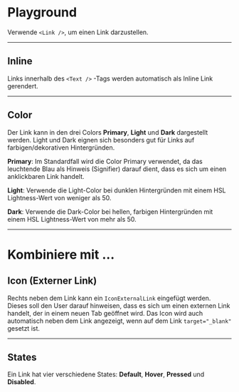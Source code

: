 # Playground

Verwende `<Link />`, um einen Link darzustellen.

<LiveCodeEditor alignCenter />

---

## Inline

Links innerhalb des `<Text />` -Tags werden automatisch als Inline Link
gerendert.

<LiveCodeEditor example="inlineText" alignCenter editorCollapsed />

---

## Color

Der Link kann in den drei Colors **Primary**, **Light** und **Dark** dargestellt
werden. Light und Dark eignen sich besonders gut für Links auf
farbigen/dekorativen Hintergründen.

<LiveCodeEditor example="primary" alignCenter editorCollapsed />

<LiveCodeEditor example="light" bgColor="dark" alignCenter editorCollapsed />

<LiveCodeEditor example="dark" bgColor="light" alignCenter editorCollapsed />

**Primary**: Im Standardfall wird die Color Primary verwendet, da das leuchtende
Blau als Hinweis (Signifier) darauf dient, dass es sich um einen anklickbaren
Link handelt.

**Light**: Verwende die Light-Color bei dunklen Hintergründen mit einem HSL
Lightness-Wert von weniger als 50.

**Dark**: Verwende die Dark-Color bei hellen, farbigen Hintergründen mit einem
HSL Lightness-Wert von mehr als 50.

---

# Kombiniere mit ...

## Icon (Externer Link)

Rechts neben dem Link kann ein `IconExternalLink` eingefügt werden. Dieses soll
den User darauf hinweisen, dass es sich um einen externen Link handelt, der in
einem neuen Tab geöffnet wird. Das Icon wird auch automatisch neben dem Link
angezeigt, wenn auf dem Link `target="_blank"` gesetzt ist.

<LiveCodeEditor example="external" alignCenter editorCollapsed />

---

## States

Ein Link hat vier verschiedene States: **Default**, **Hover**, **Pressed** und
**Disabled**.

<LiveCodeEditor example="disabled" alignCenter editorCollapsed />
